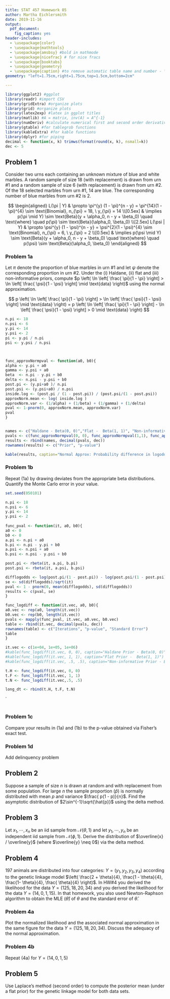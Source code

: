 ```yaml
---
title: STAT 457 Homework 05
author: Martha Eichlersmith
date: 2019-11-16
output:
  pdf_document:
    fig_caption: yes
header-includes:
  - \usepackage{color}
  - \usepackage{mathtools}
  - \usepackage{amsbsy} #bold in mathmode
  - \usepackage{nicefrac} # for nice fracs 
  - \usepackage{booktabs}
  - \usepackage{geometry}
  - \usepackage{caption} #to remove automatic table name and number - \captionsetup[table]{labelformat=empty}, put code under ---
geometry: "left=1.75cm,right=1.75cm,top=1.5cm,bottom=2cm" 

---
```


\captionsetup[table]{labelformat=empty} 
```r
library(ggplot2) #ggplot
library(readr) #import CSV
library(gridExtra) #organize plots
library(grid) #organize plots
library(latex2exp) #latex in ggplot titles 
library(matlib) #A = matrix, inv(A) = A^{-1} 
library(numDeriv) #calculate numerical first and second order derivatives 
library(gtable) #for tablegrob functions 
library(kableExtra) #for kable functions
library(dplyr) #for piping 
decimal <- function(x, k) trimws(format(round(x, k), nsmall=k))
dec <- 5
```

## Problem 1  
Consider two urns each containing an unknown mixture of blue and white marbles.  A random sample of size 18 (with replacement) is drawn from urn #1 and a random sample of size 6 (with replacement) is drawn from urn #2.  Of the 18 selected marbles from urn #1, 14 are blue.  The corresponding number of blue marbles from urn #2 is 2.  

$$
\begin{aligned}
L(\pi | Y) & \propto \pi^{y} (1 - \pi)^{n - y} = \pi^{14}(1 - \pi)^{4} \sim \text{Binomial}, n_{\pi} = 18, \ y_{\pi} = 14
\\[0.5ex]
& \implies  p(\pi \mid Y)  \sim \text{Beta}(y + \alpha_0, n - y + \beta_0) \quad \text{where} \quad p(\pi) \sim \text{Beta}(\alpha_0, \beta_0) 
\\[2.5ex]
L(\psi | Y) & \propto \psi^{y} (1 - \psi)^{n - y} = \psi^{2}(1 - \psi)^{4} \sim \text{Binomial}, n_{\pi} = 6, \ y_{\pi} = 2
\\[0.5ex]
& \implies  p(\psi \mid Y)  \sim \text{Beta}(y + \alpha_0, n - y + \beta_0) \quad \text{where} \quad p(\psi) \sim \text{Beta}(\alpha_0, \beta_0) 
\end{aligned}
$$

### Problem 1a  
Let $\pi$ denote the proportion of blue marbles in urn #1 and let $\psi$ denote the corresponding proportion in urn #2.  Under the (i) Haldane, (ii) flat and (iii) non-informative priors, compute $p \left( \ln \left[  \frac{ \pi}{1 - \pi} \right]  > \ln \left[  \frac{ \psi}{1 - \psi} \right] \mid \text{data} \right)$ using the normal approximation.  

$$
p \left( \ln \left[  \frac{ \pi}{1 - \pi} \right]  > \ln \left[  \frac{ \psi}{1 - \psi} \right] \mid \text{data} \right) 
= 
p \left( \ln \left[  \frac{ \pi}{1 - \pi} \right]  - \ln \left[  \frac{ \psi}{1 - \psi} \right] > 0  \mid \text{data} \right) 
$$
```r
n.pi <- 18
n.psi <- 6 
y.pi <- 14
y.psi <- 2
pi <- y.pi / n.pi
psi <- y.psi / n.psi



func_approxNormpval <- function(a0, b0){
alpha <- y.pi + a0
gamma <- y.psi + a0
beta  <- n.pi - y.pi + b0
delta <- n.psi - y.psi + b0
post.pi <- (y.pi+a0 )/ n.pi
post.psi <- (y.psi+a0) / n.psi
inside.log <- (post.pi / (1 - post.pi)) / (post.psi/(1 - post.psi))
approxNorm.mean <- log( inside.log )
approxNorm.var <- (1/alpha) + (1/beta) + (1/gamma) + (1/delta)
pval <- 1-pnorm(0, approxNorm.mean, approxNorm.var)
pval 
}


names <- c("Haldane - Beta(0, 0)","Flat -  Beta(1, 1)", "Non-informative - Beta(.5, .5)")
pvals <- c(func_approxNormpval(0, 0), func_approxNormpval(1,1), func_approxNormpval(.5, .5))
results <- rbind(names, decimal(pvals, dec))
rownames(results) <- c("Prior", "p-value")

kable(results, caption="Normal Approx: Probability difference in logodds is greater than 0")
```


### Problem 1b  
Repeat (1a) by drawing deviates from the appropriate beta distributions.  Quantify the Monte Carlo error in your value.   
```r
set.seed(050101)

n.pi <- 18
n.psi <- 6 
y.pi <- 14
y.psi <- 2
 
func_pval <- function(it, a0, b0){
a0 <- 0 
b0 <- 0
a.pi <- n.pi + a0
b.pi <- n.pi - y.pi + b0
a.psi <- n.psi + a0
b.psi <- n.psi - y.psi + b0

post.pi <- rbeta(it, a.pi, b.pi)
post.psi <- rbeta(it, a.psi, b.psi)

difflogodds <- log(post.pi/(1 - post.pi)) - log(post.psi/(1 - post.psi)) 
se <- sd(difflogodds)/sqrt(it)
pval <- 1 - pnorm(0, mean(difflogodds), sd(difflogodds))
results <- c(pval, se)
}

func_logdiff <- function(it.vec, a0, b0){
a0.vec <- rep(a0, length(it.vec))
b0.vec <- rep(b0, length(it.vec))
pvals <- mapply(func_pval, it.vec, a0.vec, b0.vec)
table <- rbind(it.vec, decimal(pvals, dec))
rownames(table) <- c("Iterations", "p-value", "Standard Error")
table 
}

it.vec <- c(1e+04, 1e+05, 1e+06)
#kable(func_logdiff(it.vec, 0, 0), caption="Haldane Prior - Beta(0, 0)")
#kable(func_logdiff(it.vec, 1, 1), caption="Flat Prior -  Beta(1, 1)")
#kable(func_logdiff(it.vec, .5, .5), caption="Non-informative Prior - Beta(.5, .5)")

t.H <- func_logdiff(it.vec, 0, 0)
t.F <- func_logdiff(it.vec, 1, 1)
t.N <- func_logdiff(it.vec,.5, .5)

long_dt <- rbind(t.H, t.F, t.N)

```

`
```r

```



### Problem 1c 
Compare your results in (1a) and (1b) to the p-value obtained via Fisher's exact test.  

### Problem 1d  
Add delinquency problem 

## Problem 2  
Suppose a sample of size $n$ is drawn at random and with replacement from some population.  For large $n$ the sample proportion $(\hat{p})$ is normally distributed with mean $p$ and variance $\frac{ p(1 - p)}{n}$.  Find the asymptotic distribution of $2\sin^{-1}\sqrt{\hat{p}}$ using the delta method.  

## Problem 3  
Let $x_1, \cdots, x_n$ be an iid sample from $\mathcal{N}(\theta, 1)$ and let $y_1, \cdots , y_n$ be an independent iid sample from $\mathcal{N}(\phi, 1)$.  Derive the distribution of $\overline{x} / \overline{y}$ (where $\overline{y} \neq 0$) via the delta method. 

## Problem 4  
197 animals are distributed into four categories: $Y = (y_1, y_2, y_3, y_4)$ according to the genetic linkage model $\left( \frac{2 + \theta}{4}, \frac{1 - \theta}{4}, \frac{1- \theta}{4}, \frac{ \theta}{4} \right)$.  In HW#4 you derived the likelihood for the data $Y = (125, 18, 20, 34)$ and you derived the likelihood for the data $Y = (14, 0, 1, 15)$.  In that homework, you also used Newton-Raphson algorithm to obtain the MLE ($\hat{\theta}$) of $\theta$ and the standard error of $\hat{\theta}$.  

### Problem 4a  
Plot the normalized likelihood and the associated normal approximation in the same figure for the data $Y= (125, 18, 20, 34)$.  Discuss the adequacy of the normal approximation.  

### Problem 4b  
Repeat (4a) for $Y = (14, 0, 1, 5)$  

## Problem 5  
Use Laplace's method (second order) to compute the posterior mean (under a flat prior) for the genetic linkage model for both data sets.  
